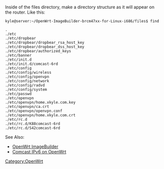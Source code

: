 Inside of the files directory, make a directory structure as it will appear on the router. Like this:

 kyle@server:~/OpenWrt-ImageBuilder-brcm47xx-for-Linux-i686/files$ find

<pre>
.
./etc
./etc/dropbear
./etc/dropbear/dropbear_rsa_host_key
./etc/dropbear/dropbear_dss_host_key
./etc/dropbear/authorized_keys
./etc/banner
./etc/init.d
./etc/init.d/comcast-6rd
./etc/config
./etc/config/wireless
./etc/config/openvpn
./etc/config/network
./etc/config/radvd
./etc/config/system
./etc/passwd
./etc/openvpn
./etc/openvpn/home.xkyle.com.key
./etc/openvpn/ca.crt
./etc/openvpn/openvpn.conf
./etc/openvpn/home.xkyle.com.crt
./etc/rc.d
./etc/rc.d/K88comcast-6rd
./etc/rc.d/S42comcast-6rd
</pre>

See Also:
* [[OpenWrt ImageBuilder]]
* [[Comcast IPv6 on OpenWrt]]

[[Category:OpenWrt]]